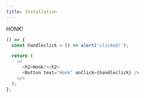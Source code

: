 ```yaml
---
title: Installation
---
```


HONK!

```js react-live
() => {
  const handleclick = () => alert('clicked!');

  return (
    <>
      <h2>Honk?</h2>
      <Button text="Honk" onClick={handleclick} />
    </>
  );
};
```
